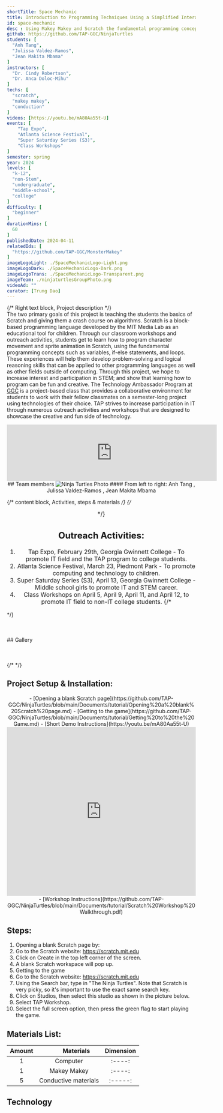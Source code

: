 ```yaml
---
shortTitle: Space Mechanic
title: Introduction to Programming Techniques Using a Simplified Interactive Game Development Experience
id: space-mechanic
desc : Using Makey Makey and Scratch the fundamental programming concepts such as variables, if-else statements, and loops; and walkthrough the process of developing an algorithm.
github: https://github.com/TAP-GGC/NinjaTurtles
students: [
  "Anh Tang",
  "Julissa Valdez-Ramos",
  "Jean Makita Mbama"
]
instructors: [
  "Dr. Cindy Robertson",
  "Dr. Anca Doloc-Mihu"
] 
techs: [
  "scratch",
  "makey makey",
  "conduction"
]
videos: [https://youtu.be/mA80Aa55t-U]
events: [
    "Tap Expo", 
    "Atlanta Science Festival",
    "Super Saturday Series (S3)",
    "Class Workshops"
]
semester: spring
year: 2024
levels: [
  "k-12",
  "non-Stem",
  "undergraduate",
  "middle-school",
  "college"
] 
difficulty: [
  "beginner"
] 
durationMins: [
  60
]
publishedDate: 2024-04-11
relatedIds: [
  "https://github.com/TAP-GGC/MonsterMakey"
]
imageLogoLight: ./SpaceMechanicLogo-Light.png
imageLogoDark: ./SpaceMechanicLogo-Dark.png
imageLogoTrans: ./SpaceMechanicLogo-Transparent.png
imageTeam: ./ninjaturtlesGroupPhoto.png
videoAd: ""
curator: [Trung Dao]
---
```




{/* Right text block, Project description */}	
The two primary goals of this project is teaching the students the basics of Scratch and giving them a crash course on algorithms.
Scratch is a block-based programming language developed by the MIT Media Lab as an educational tool for children. Through our classroom workshops and outreach activities, students get to learn how to program character movement and sprite animation in Scratch, using the fundamental programming concepts such as variables, if-else statements, and loops. These experiences will help them develop problem-solving and logical reasoning skills that can be applied to other programming languages as well as other fields outside of computing. Through this project, we hope to increase interest and participation in STEM; and show that learning how to program can be fun and creative.
The Technology Ambassador Program at [GGC](http://www.ggc.edu/tap) is a project-based class that provides a collaborative environment for students to work with their fellow classmates on a semester-long project using technologies of their choice. TAP strives to increase participation in IT through numerous outreach activities and workshops that are designed to showcase the creative and fun side of technology.

<iframe width="560" class="youtube" src="https://www.youtube.com/embed/mA80Aa55t-U?si=e9hff-A35m2-NLSN" title="YouTube video player" frameborder="0" allow="accelerometer; autoplay; clipboard-write; encrypted-media; gyroscope; picture-in-picture; web-share" referrerpolicy="strict-origin-when-cross-origin" allowfullscreen></iframe>

<div style="text-align:center;">
## Team members
<Image src={ninjaturtlesGroupPhoto} alt="Ninja Turtles Photo" />
#### From left to right: Anh Tang , Julissa Valdez-Ramos , Jean Makita Mbama
<br />
</div>

{/* content block, Activities, steps & materials */}
{/* <div style="text-align: center ; justify-content: center; font-size: 1.125em;"> */}
  ## Outreach Activities: 
  1. Tap Expo, February 29th, Georgia Gwinnett College - To promote IT field and the TAP program to college students.
  2. Atlanta Science Festival, March 23, Piedmont Park - To promote computing and technology to children.
  3. Super Saturday Series (S3), April 13, Georgia Gwinnett College - Middle school girls to promote IT and STEM career.
  4. Class Workshops on April 5, April 9, April 11, and April 12, to promote IT field to non-IT college students.
{/* </div> */}

<div style="margin-top:50px;margin-bottom:50px">
## Gallery
<Gallery photos={[
   {src:NinjaTurtlesS3.src, alt:'S3 Workshop'},
   {src:NinjaTurtlesASF2.src,alt:'Atlanta Science Festival'}
]} />
</div>

{/* <!--CONTENT BLOCK --> */}
## Project Setup & Installation:
<div style='text-align:center; justify-content: center; font-size: 1em; top-margin: 50px; bottom-margin: 100px; ' >
- [Opening a blank Scratch page](https://github.com/TAP-GGC/NinjaTurtles/blob/main/Documents/tutorial/Opening%20a%20blank%20Scratch%20page.md)
- [Getting to the game](https://github.com/TAP-GGC/NinjaTurtles/blob/main/Documents/tutorial/Getting%20to%20the%20Game.md)
- [Short Demo Instructions](https://youtu.be/mA80Aa55t-U)
<iframe style="width: 100%; max-width: 800px; height: 450px;" src="https://www.youtube.com/embed/mA80Aa55t-U?si=sny7htdNAsXR8Gxg" title="YouTube video player" frameborder="0" allow="accelerometer; autoplay; clipboard-write; encrypted-media; gyroscope; picture-in-picture; web-share" referrerpolicy="strict-origin-when-cross-origin" allowfullscreen></iframe>
- [Workshop Instructions](https://github.com/TAP-GGC/NinjaTurtles/blob/main/Documents/tutorial/Scratch%20Workshop%20Walkthrough.pdf)
</div>

<div class="flex flex-row flex-wrap">

  <div style="flex: 1; min-width: 25em;">

  ## Steps:

  1. Opening a blank Scratch page by:
  2. Go to the Scratch website: https://scratch.mit.edu
  3. Click on Create in the top left corner of the screen.
  4. A blank Scratch workspace will pop up.
  5. Getting to the game
  6. Go to the Scratch website: https://scratch.mit.edu
  7. Using the Search bar, type in "The Ninja Turtles". Note that Scratch is very picky, so it's important to use the exact same search key.
  8. Click on Studios, then select this studio as shown in the picture below.
  9. Select TAP Workshop.
  10. Select the full screen option, then press the green flag to start playing the game.
  </div>

  <div style="flex: 1; min-width: 25em;">

  ## Materials List:

  | Amount |&nbsp;&nbsp;&nbsp;&nbsp;&nbsp;&nbsp;&nbsp;&nbsp; Materials | Dimension |
  |    :----:   |    :----:   |    :----:   |
  | 1 | Computer  |    :----: |
  | 1 | Makey Makey |  :----: |
  | 5 | Conductive materials | :-----: |
  </div>
</div>

## Technology
<div style='text-align:center; display: flex; justify-content: center; font-size: 1.25em'>
<Logo src= {blockBase.src} alt="Block-based Language"  />
<Logo src= {makeyboardclip.src} alt="Makey Board Clip"/>
<Logo src={scratchlogo.src} link="https://scratch.mit.edu/"/>
</div>